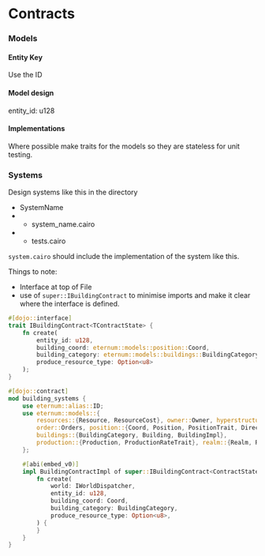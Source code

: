 # Contracts

### Models

#### Entity Key

Use the ID

#### Model design

entity_id: u128


#### Implementations

Where possible make traits for the models so they are stateless for unit testing.


### Systems

Design systems like this in the directory

- SystemName
- - system_name.cairo 
- - tests.cairo

`system.cairo` should include the implementation of the system like this.

Things to note:
- Interface at top of File
- use of `super::IBuildingContract` to minimise imports and make it clear where the interface is defined.

```rust
#[dojo::interface]
trait IBuildingContract<TContractState> {
    fn create(
        entity_id: u128,
        building_coord: eternum::models::position::Coord,
        building_category: eternum::models::buildings::BuildingCategory,
        produce_resource_type: Option<u8>
    );
}

#[dojo::contract]
mod building_systems {
    use eternum::alias::ID;
    use eternum::models::{
        resources::{Resource, ResourceCost}, owner::Owner, hyperstructure::HyperStructure,
        order::Orders, position::{Coord, Position, PositionTrait, Direction},
        buildings::{BuildingCategory, Building, BuildingImpl},
        production::{Production, ProductionRateTrait}, realm::{Realm, RealmImpl}
    };

    #[abi(embed_v0)]
    impl BuildingContractImpl of super::IBuildingContract<ContractState> {
        fn create(
            world: IWorldDispatcher,
            entity_id: u128,
            building_coord: Coord,
            building_category: BuildingCategory,
            produce_resource_type: Option<u8>,
        ) {
        }
    }
}
```